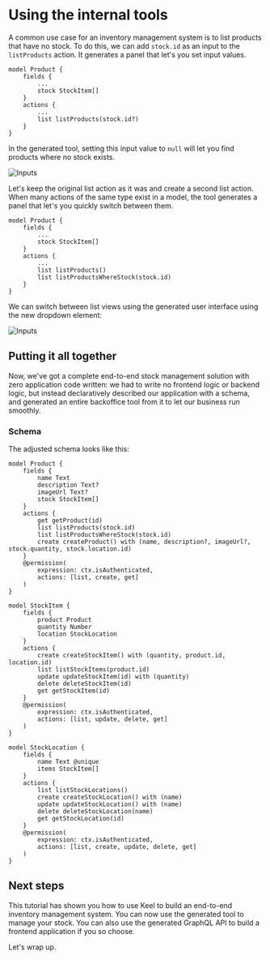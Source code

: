 # Using the internal tools

A common use case for an inventory management system is to list products that have no stock. To do this, we can add `stock.id` as an input to the `listProducts` action. It generates a panel that let's you set input values.

```keel {8}
model Product {
    fields {
        ...
        stock StockItem[]
    }
    actions {
        ...
        list listProducts(stock.id?)
    }
}
```

In the generated tool, setting this input value to `null` will let you find products where no stock exists.

![Inputs](/internal-tools-tutorial-inputs.gif)

Let's keep the original list action as it was and create a second list action. When many actions of the same type exist in a model, the tool generates a panel that let's you quickly switch between them.
```keel {8-9}
model Product {
    fields {
        ...
        stock StockItem[]
    }
    actions {
        ...
        list listProducts()
        list listProductsWhereStock(stock.id)
    }
}
```

We can switch between list views using the generated user interface using the new dropdown element:

![Inputs](/internal-tools-tutorial-list-switcher.gif)

## Putting it all together

Now, we've got a complete end-to-end stock management solution with zero application code written: we had to write no frontend logic or backend logic, but instead declaratively described our application with a schema, and generated an entire backoffice tool from it to let our business run smoothly.


### Schema

The adjusted schema looks like this:

```keel filename="schema.keel" {11}
model Product {
    fields {
        name Text
        description Text?
        imageUrl Text?
        stock StockItem[]
    }
    actions {
        get getProduct(id)
        list listProducts(stock.id)
        list listProductsWhereStock(stock.id)
        create createProduct() with (name, description?, imageUrl?, stock.quantity, stock.location.id)
    }
    @permission(
        expression: ctx.isAuthenticated,
        actions: [list, create, get]
    )
}

model StockItem {
    fields {
        product Product
        quantity Number
        location StockLocation
    }
    actions {
        create createStockItem() with (quantity, product.id, location.id)
        list listStockItems(product.id)
        update updateStockItem(id) with (quantity)
        delete deleteStockItem(id)
        get getStockItem(id)
    }
    @permission(
        expression: ctx.isAuthenticated,
        actions: [list, update, delete, get]
    )
}

model StockLocation {
    fields {
        name Text @unique
        items StockItem[]
    }
    actions {
        list listStockLocations()
        create createStockLocation() with (name)
        update updateStockLocation() with (name)
        delete deleteStockLocation(name)
        get getStockLocation(id)
    }
    @permission(
        expression: ctx.isAuthenticated,
        actions: [list, create, update, delete, get]
    )
}
```

## Next steps

This tutorial has shown you how to use Keel to build an end-to-end inventory management system. You can now use the generated tool to manage your stock. You can also use the generated GraphQL API to build a frontend application if you so choose.

Let's wrap up.